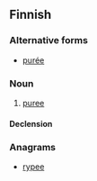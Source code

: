 ==Finnish==

===Alternative forms===
* [[purée#Finnish|purée]]

===Noun===
{{infl|fi|noun}}

# [[puree]]

====Declension====
{{fi-decl-filee|pyr|e|ä}}

===Anagrams===
* [[rypee#Finnish|rypee]]